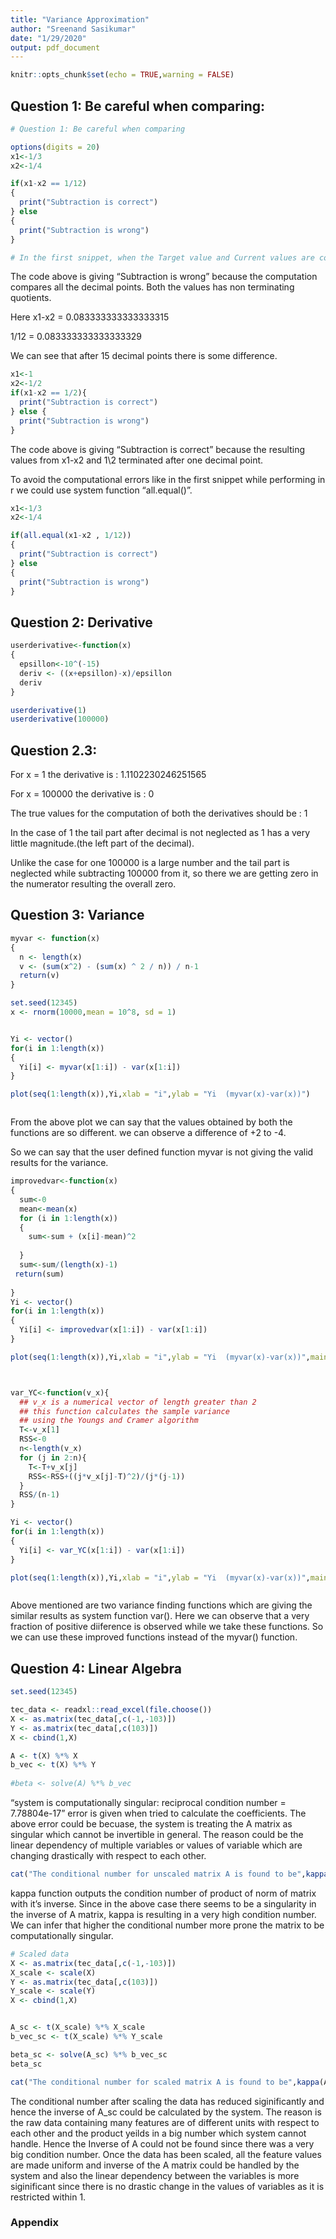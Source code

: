 ---
title: "Variance Approximation"
author: "Sreenand Sasikumar"
date: "1/29/2020"
output: pdf_document
---

```{r setup, include=FALSE, warning=FALSE, message=FALSE}
knitr::opts_chunk$set(echo = TRUE,warning = FALSE)
```

## Question 1: Be careful when comparing:

```{r snippet1,echo=FALSE}
# Question 1: Be careful when comparing

options(digits = 20)
x1<-1/3
x2<-1/4

if(x1-x2 == 1/12)
{
  print("Subtraction is correct")
} else 
{
  print("Subtraction is wrong")
}

# In the first snippet, when the Target value and Current values are compared upto 22 decimal points, there is a irregularity hence the output result says "Subtraction is wrong".

```
The code above is giving "Subtraction is wrong" because the computation compares all the decimal points. Both the values has non terminating quotients.

Here x1-x2 = 0.083333333333333315 

1/12 = 0.083333333333333329

We can see that after 15 decimal points there is some difference.



```{r snippet2,echo=FALSE}
x1<-1
x2<-1/2
if(x1-x2 == 1/2){
  print("Subtraction is correct")
} else {
  print("Subtraction is wrong")
}

```

The code above is giving "Subtraction is correct" because the resulting values from x1-x2 and 1\2 terminated after one decimal point.

To avoid the computational errors like in the first snippet while performing in r we could use system function "all.equal()".

```{r improvement,echo=FALSE}
x1<-1/3
x2<-1/4

if(all.equal(x1-x2 , 1/12))
{
  print("Subtraction is correct")
} else
{
  print("Subtraction is wrong")
}
```

## Question 2: Derivative
```{r derivative 2.1,echo=FALSE}
userderivative<-function(x)
{
  epsillon<-10^(-15)
  deriv <- ((x+epsillon)-x)/epsillon
  deriv
}
```


```{r derivative evaluate 2.2,echo=FALSE}
userderivative(1)
userderivative(100000)
```


## Question 2.3:

For x = 1 the derivative is : 1.1102230246251565

For x = 100000 the derivative is : 0

The true values for the computation of both the derivatives should be : 1

In the case of 1 the tail part after decimal is not neglected as 1 has a very little magnitude.(the left part of the decimal).

Unlike the case for one 100000 is a large number and the tail part is neglected while subtracting 100000 from it, so there we are getting zero in the numerator resulting the overall zero.

## Question 3: Variance

```{r ques 3.1,echo=FALSE}


myvar <- function(x)
{
  n <- length(x)
  v <- (sum(x^2) - (sum(x) ^ 2 / n)) / n-1
  return(v)
}

```

```{r ques3.2,echo=FALSE}

set.seed(12345)
x <- rnorm(10000,mean = 10^8, sd = 1)



```

```{r ques3.3,echo=FALSE}

Yi <- vector()
for(i in 1:length(x))
{
  Yi[i] <- myvar(x[1:i]) - var(x[1:i])
}

plot(seq(1:length(x)),Yi,xlab = "i",ylab = "Yi  (myvar(x)-var(x))")



```

From the above plot we can say that the values obtained by both the functions are so different. we can observe a difference of +2 to -4.

So we can say that the user defined function myvar is not giving the valid results for the variance.



```{r,echo=FALSE}

improvedvar<-function(x)
{
  sum<-0
  mean<-mean(x)
  for (i in 1:length(x)) 
  {
    sum<-sum + (x[i]-mean)^2
    
  }
  sum<-sum/(length(x)-1)
 return(sum) 
  
}
Yi <- vector()
for(i in 1:length(x))
{
  Yi[i] <- improvedvar(x[1:i]) - var(x[1:i])
}

plot(seq(1:length(x)),Yi,xlab = "i",ylab = "Yi  (myvar(x)-var(x))",main = "function1")



var_YC<-function(v_x){
  ## v_x is a numerical vector of length greater than 2
  ## this function calculates the sample variance 
  ## using the Youngs and Cramer algorithm
  T<-v_x[1]
  RSS<-0
  n<-length(v_x)
  for (j in 2:n){
    T<-T+v_x[j]
    RSS<-RSS+((j*v_x[j]-T)^2)/(j*(j-1))
  }
  RSS/(n-1)
}

Yi <- vector()
for(i in 1:length(x))
{
  Yi[i] <- var_YC(x[1:i]) - var(x[1:i])
}

plot(seq(1:length(x)),Yi,xlab = "i",ylab = "Yi  (myvar(x)-var(x))",main ="Youngs and Cramer algorithm" )



```


Above mentioned are two variance finding functions which are giving the similar results as system function var(). Here we can observe that a very fraction of positive diiference is observed while we take these functions. So we can use these improved functions instead of the myvar() function.

## Question 4: Linear Algebra

```{r linearAlgebra,echo=FALSE}
set.seed(12345)

tec_data <- readxl::read_excel(file.choose())
X <- as.matrix(tec_data[,c(-1,-103)])
Y <- as.matrix(tec_data[,c(103)])
X <- cbind(1,X)

A <- t(X) %*% X
b_vec <- t(X) %*% Y
 
#beta <- solve(A) %*% b_vec

```

"system is computationally singular: reciprocal condition number = 7.78804e-17" error is given when tried to calculate the coefficients.
The above error could be becuase, the system is treating the A matrix as singular which cannot be invertible in general. The reason could be the linear dependency of multiple variables or values of variable which are changing drastically with respect to each other.

```{r,echo=FALSE}
cat("The conditional number for unscaled matrix A is found to be",kappa(A))
```

kappa function outputs the condition number of product of norm of matrix with it's inverse. Since in the above case there seems to be a singularity in the inverse of A matrix, kappa is resulting in a very high condition number. We can infer that higher the conditional number more prone the matrix to be computationally singular.

```{r,echo=FALSE}
# Scaled data
X <- as.matrix(tec_data[,c(-1,-103)])
X_scale <- scale(X)
Y <- as.matrix(tec_data[,c(103)])
Y_scale <- scale(Y)
X <- cbind(1,X)


A_sc <- t(X_scale) %*% X_scale
b_vec_sc <- t(X_scale) %*% Y_scale

beta_sc <- solve(A_sc) %*% b_vec_sc
beta_sc

cat("The conditional number for scaled matrix A is found to be",kappa(A_sc))
```

The conditional number after scaling the data has reduced siginificantly and hence the inverse of A_sc could be calculated by the system.
The reason is the raw data containing many features are of different units with respect to each other and the product yeilds in a big number which system cannot handle. Hence the Inverse of A could not be found since there was a very big condition number.
Once the data has been scaled, all the feature values are made uniform and inverse of the A matrix could be handled by the system and also the linear dependency between the variables is more siginificant since there is no drastic change in the values of variables as it is restricted within 1.

### Appendix

```{r , ref.label=knitr::all_labels(),echo=TRUE,eval=FALSE}
```
